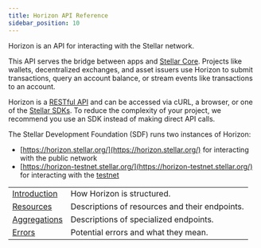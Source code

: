 ```yaml
---
title: Horizon API Reference
sidebar_position: 10
---
```



Horizon is an API for interacting with the Stellar network.

This API serves the bridge between apps and [Stellar Core](../docs/run-core-node). Projects like wallets, decentralized exchanges, and asset issuers use Horizon to submit transactions, query an account balance, or stream events like transactions to an account.

Horizon is a [RESTful API](https://en.wikipedia.org/wiki/Representational_state_transfer) and can be accessed via cURL, a browser, or one of the [Stellar SDKs](../docs/tools-and-sdks). To reduce the complexity of your project, we recommend you use an SDK instead of making direct API calls.

The Stellar Development Foundation (SDF) runs two instances of Horizon:

- [https://horizon.stellar.org/](https://horizon.stellar.org/) for interacting with the public network
- [https://horizon-testnet.stellar.org/](https://horizon-testnet.stellar.org/) for interacting with the [testnet](../docs/fundamentals-and-concepts/testnet-and-pubnet)

<MethodTable title="API Reference Sections">

|  |  |
| --- | --- |
| [Introduction](../introduction/index.mdx) | How Horizon is structured. |
| [Resources](../resources/index.mdx) | Descriptions of resources and their endpoints. |
| [Aggregations](../aggregations/index.mdx) | Descriptions of specialized endpoints. |
| [Errors](../errors/index.mdx) | Potential errors and what they mean. |

</MethodTable>
